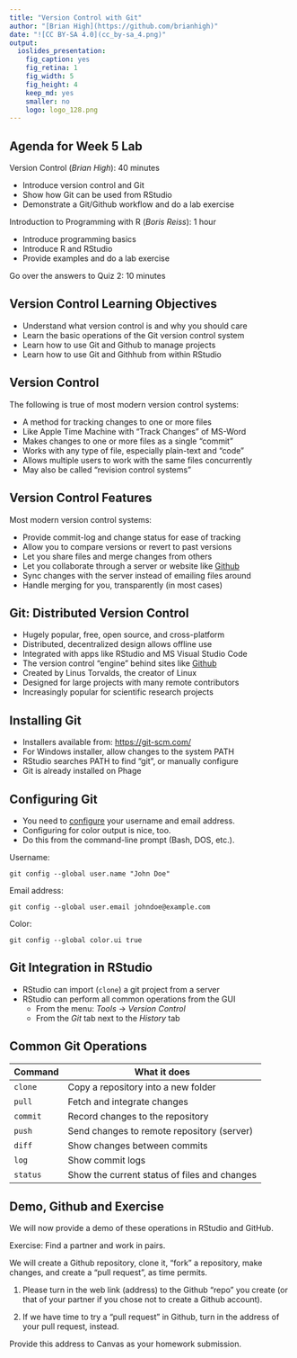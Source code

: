 ```yaml
---
title: "Version Control with Git"
author: "[Brian High](https://github.com/brianhigh)"
date: "![CC BY-SA 4.0](cc_by-sa_4.png)"
output:
  ioslides_presentation:
    fig_caption: yes
    fig_retina: 1
    fig_width: 5
    fig_height: 4
    keep_md: yes
    smaller: no
    logo: logo_128.png
---
```


## Agenda for Week 5 Lab

Version Control (_Brian High_): 40 minutes

* Introduce version control and Git
* Show how Git can be used from RStudio
* Demonstrate a Git/Github workflow and do a lab exercise

Introduction to Programming with R (_Boris Reiss_): 1 hour

* Introduce programming basics
* Introduce R and RStudio
* Provide examples and do a lab exercise

Go over the answers to Quiz 2: 10 minutes

## Version Control Learning Objectives

* Understand what version control is and why you should care
* Learn the basic operations of the Git version control system
* Learn how to use Git and Github to manage projects
* Learn how to use Git and Githhub from within RStudio

## Version Control

The following is true of most modern version control systems:

* A method for tracking changes to one or more files
* Like Apple Time Machine with "Track Changes" of MS-Word
* Makes changes to one or more files as a single "commit"
* Works with any type of file, especially plain-text and "code"
* Allows multiple users to work with the same files concurrently
* May also be called "revision control systems"

## Version Control Features

Most modern version control systems:

* Provide commit-log and change status for ease of tracking
* Allow you to compare versions or revert to past versions
* Let you share files and merge changes from others
* Let you collaborate through a server or website like [Github](https://github.com/)
* Sync changes with the server instead of emailing files around
* Handle merging for you, transparently (in most cases)

## Git: Distributed Version Control

* Hugely popular, free, open source, and cross-platform
* Distributed, decentralized design allows offline use
* Integrated with apps like RStudio and MS Visual Studio Code
* The version control "engine" behind sites like [Github](https://github.com/)
* Created by Linus Torvalds, the creator of Linux
* Designed for large projects with many remote contributors
* Increasingly popular for scientific research projects

## Installing Git

* Installers available from: [https://git-scm.com/](https://git-scm.com/)
* For Windows installer, allow changes to the system PATH
* RStudio searches PATH to find "git", or manually configure
* Git is already installed on Phage

## Configuring Git

* You need to [configure](https://git-scm.com/book/en/v2/Getting-Started-First-Time-Git-Setup) 
your username and email address.
* Configuring for color output is nice, too.
* Do this from the command-line prompt (Bash, DOS, etc.).

Username: 

`git config --global user.name "John Doe"`

Email address: 

`git config --global user.email johndoe@example.com`

Color:

`git config --global color.ui true`


## Git Integration in RStudio

- RStudio can import (`clone`) a git project from a server
- RStudio can perform all common operations from the GUI
    - From the menu: _Tools_ -> _Version Control_
    - From the _Git_ tab next to the _History_ tab

## Common Git Operations

| Command  | What it does
|----------|----------------------------------------------
| `clone`  | Copy a repository into a new folder
| `pull`   | Fetch and integrate changes
| `commit` | Record changes to the repository
| `push`   | Send changes to remote repository (server)
| `diff`   | Show changes between commits
| `log`    | Show commit logs
| `status` | Show the current status of files and changes

## Demo, Github and Exercise

We will now provide a demo of these operations in RStudio and GitHub.

Exercise: Find a partner and work in pairs.

We will create a Github repository, clone it, "fork" a repository, make changes,
and create a "pull request", as time permits.

1. Please turn in the web link (address) to the Github "repo" you create
(or that of your partner if you chose not to create a Github account).

2. If we have time to try a "pull request" in Github, turn in the address
of your pull request, instead.

Provide this address to Canvas as your homework submission.